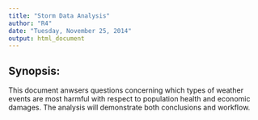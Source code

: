 ```yaml
---
title: "Storm Data Analysis"
author: "R4"
date: "Tuesday, November 25, 2014"
output: html_document
---
```


## Synopsis:
This document anwsers questions concerning which types of weather events are most harmful with respect to population health and economic damages. The analysis will demonstrate both conclusions and workflow.

